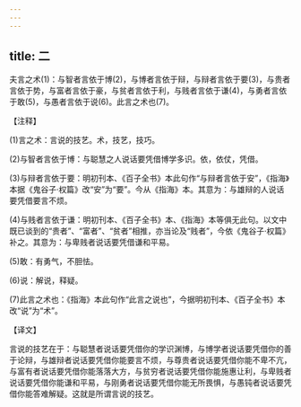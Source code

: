 ```yaml
---
---
---
```

title: 二
---



夫言之术(1)：与智者言依于博(2)，与博者言依于辩，与辩者言依于要(3)，与贵者言依于势，与富者言依于豪，与贫者言依于利，与贱者言依于谦(4)，与勇者言依于敢(5)，与愚者言依于说(6)。此言之术也(7)。

【注释】

(1)言之术：言说的技艺。术，技艺，技巧。

(2)与智者言依于博：与聪慧之人说话要凭借博学多识。依，依仗，凭借。

(3)与辩者言依于要：明初刊本、《百子全书》本此句作“与辩者言依于安”，《指海》本据《鬼谷子·权篇》改“安”为“要”。今从《指海》本。其意为：与雄辩的人说话要凭借要言不烦。

(4)与贱者言依于谦：明初刊本、《百子全书》本、《指海》本等俱无此句。以文中既已谈到的“贵者”、“富者”、“贫者”相推，亦当论及“贱者”，今依《鬼谷子·权篇》补之。其意为：与卑贱者说话要凭借谦和平易。

(5)敢：有勇气，不胆怯。

(6)说：解说，释疑。

(7)此言之术也：《指海》本此句作“此言之说也”，今据明初刊本、《百子全书》本改“说”为“术”。

【译文】

言说的技艺在于：与聪慧者说话要凭借你的学识渊博，与博学者说话要凭借你的善于论辩，与雄辩者说话要凭借你能要言不烦，与尊贵者说话要凭借你能不卑不亢，与富有者说话要凭借你能落落大方，与贫穷者说话要凭借你能施惠让利，与卑贱者说话要凭借你能谦和平易，与刚勇者说话要凭借你能无所畏惧，与愚钝者说话要凭借你能答难解疑。这就是所谓言说的技艺。